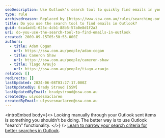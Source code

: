 ```yaml
---
seoDescription: Use Outlook's search tool to quickly find emails in your sent items and streamline your workflow.
type: rule
archivedreason: Replaced by [https://www.ssw.com.au/rules/searching-outlook-effectively](/rules/searching-outlook-effectively)
title: Do you use the search tool to find emails in Outlook?
guid: 6ca4add1-625c-4cb1-88b5-57a0e8d1f2a3
uri: do-you-use-the-search-tool-to-find-emails-in-outlook
created: 2009-09-15T05:50:53.000Z
authors:
  - title: Adam Cogan
    url: https://ssw.com.au/people/adam-cogan
  - title: Cameron Shaw
    url: https://ssw.com.au/people/cameron-shaw
  - title: Tiago Araujo
    url: https://ssw.com.au/people/tiago-araujo
related: []
redirects: []
lastUpdated: 2024-06-08T03:27:17.000Z
lastUpdatedBy: Brady Stroud [SSW]
lastUpdatedByEmail: bradystroud@ssw.com.au
createdBy: ulyssesmaclaren
createdByEmail: ulyssesmaclaren@ssw.com.au
---
```


<introEmbed
  body={<>
Looking manually through your Outlook sent items is something you shouldn't be doing. The better way is to use Outlook "search" functionality.
  </>}
/>
[Learn to narrow your search criteria for better searches in Outlook](http://office.microsoft.com/en-001/outlook-help/learn-to-narrow-your-search-criteria-for-better-searches-in-outlook-HA010238831.aspx).
